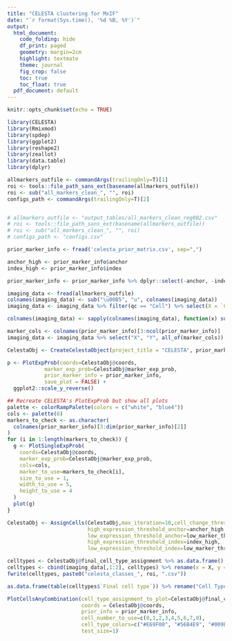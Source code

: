 ```yaml
---
title: "CELESTA clustering for MxIF"
date: "`r format(Sys.time(), '%d %B, %Y')`"
output:
  html_document:
    code_folding: hide
    df_print: paged 
    geometry: margin=2cm
    highlight: textmate
    theme: journal
    fig_crop: false
    toc: true
    toc_float: true
  pdf_document: default
---
```

<style type="text/css">
.main-container {
  max-width: 1200px;
  margin-left: auto;
  margin-right: auto;
}
</style>

```r
knitr::opts_chunk$set(echo = TRUE)

library(CELESTA)
library(Rmixmod)
library(spdep)
library(ggplot2)
library(reshape2)
library(zeallot)
library(data.table)
library(dplyr)
```

```r
allmarkers_outfile <- commandArgs(trailingOnly=T)[1]
roi <- tools::file_path_sans_ext(basename(allmarkers_outfile))
roi <- sub("all_markers_clean_", "", roi)
configs_path <- commandArgs(trailingOnly=T)[2]


# allmarkers_outfile <- "output_tables/all_markers_clean_reg002.csv"
# roi <- tools::file_path_sans_ext(basename(allmarkers_outfile))
# roi <- sub("all_markers_clean_", "", roi)
# configs_path <- "configs.csv"
```


```r
prior_marker_info <- fread('celesta_prior_matrix.csv', sep=",")

anchor_high <- prior_marker_info$anchor
index_high <- prior_marker_info$index

prior_marker_info <- prior_marker_info %>% dplyr::select(-anchor, -index)
```

```r
imaging_data <- fread(allmarkers_outfile)
colnames(imaging_data) <- sub("\u00B5", "u", colnames(imaging_data))
imaging_data <- imaging_data %>% filter(qc == "Cell") %>% select(X = `Centroid X um`, Y = `Centroid Y um`, contains("Cell: Mean"))

colnames(imaging_data) <- sapply(colnames(imaging_data), function(x) sub(": Cell: Mean", "", x))

marker_cols <- colnames(prior_marker_info)[3:ncol(prior_marker_info)]
imaging_data <- imaging_data %>% select("X", "Y", all_of(marker_cols))

CelestaObj <- CreateCelestaObject(project_title = "CELESTA", prior_marker_info, imaging_data)
```


```r
p <- PlotExpProb(coords=CelestaObj@coords,
            marker_exp_prob=CelestaObj@marker_exp_prob,
            prior_marker_info = prior_marker_info,
            save_plot = FALSE) +
  ggplot2::scale_y_reverse()
```

```r
## Recreate CELESTA's PlotExpProb but show all plots
palette <- colorRampPalette(colors = c("white", "blue4"))
cols <- palette(6)
markers_to_check <- as.character(
  colnames(prior_marker_info)[3:dim(prior_marker_info)[2]]
)
for (i in 1:length(markers_to_check)) {
  g <- PlotSingleExpProb(
    coords=CelestaObj@coords,
    marker_exp_prob=CelestaObj@marker_exp_prob,
    cols=cols,
    marker_to_use=markers_to_check[i],
    size_to_use = 1,
    width_to_use = 5,
    height_to_use = 4
  )
  plot(g)
}
```




```r
CelestaObj <- AssignCells(CelestaObj,max_iteration=10,cell_change_threshold=0.01,
                          high_expression_threshold_anchor=anchor_high,
                          low_expression_threshold_anchor=low_marker_threshold_anchor,
                          high_expression_threshold_index=index_high,
                          low_expression_threshold_index=low_marker_threshold_iteration)
```

```r
celltypes <- CelestaObj@final_cell_type_assignment %>% as.data.frame()
celltypes <- cbind(imaging_data[,1:2], celltypes) %>% rename(x = X, y = Y)
fwrite(celltypes, paste0("celesta_classes_", roi, ".csv"))

as.data.frame(table(celltypes$`Final cell type`)) %>% rename("Cell Type" = Var1)
```


```r
PlotCellsAnyCombination(cell_type_assignment_to_plot=CelestaObj@final_cell_type_assignment[,(CelestaObj@total_rounds+1)],
                        coords = CelestaObj@coords,
                        prior_info = prior_marker_info,
                        cell_number_to_use=c(0,1,2,3,4,5,6,7,8),
                        cell_type_colors=c("#E69F00", "#56B4E9", "#009E73", "#F0E442", "#0072B2", "#D55E00", "#CC79A7", "white"),
                        test_size=1)
```














